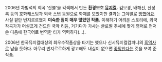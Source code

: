 2006년 차범석의 희곡 '산불'을 각색해서 만든 '''환경보호 [[뮤지컬]].''' 김보경, 배해선, 신성록 등의 호화캐스팅과 외국 스탭 동원으로 화제를 모았지만 결과는 그야말로 [[망했어요]]. 사실 겉만 번지르르했지 '''미숙한 점이 매우 많았던 작품.''' 이해하기 어려운 스토리에, 외국 작곡가가 어설프게 건드린 국악 리듬, 거기다가 가사는 글로벌 추세에 맞게 영어로 먼저 쓴 다음에 한국어로 번역한 티가 역력하다(...). 

2006년 한국뮤지컬대상의 최우수작품상을 타기는 했으나 신시뮤지컬컴퍼니의 [[흑역사]]로 남을 듯하다. 아무리 번지르르하게 광고해도 내실이 없으면 [[좆망]]한다는 것을 보여 준 작품.
